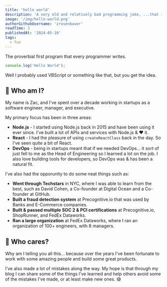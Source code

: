 ```yaml
---
title: 'hello world'
description: 'A very old and relatively bad programming joke, ...that is still "sort of" funny.'
image: '/img/hello-world.png'
authorGithubUsername: 'zrosenbauer'
readTime: 3
publishedAt: '2024-05-10'
tags:
  - fun
---
```


The proverbial first program that every programmer writes.

```javascript
console.log('Hello World');
```

Well I probably used VBScript or something like that, but you get the idea.

## 🤨 Who am I?

My name is Zac, and I've spent over a decade working in startups as a software engineer, manager, and executive.

My primary focus has been in three areas:

- **Node.js** - I started using Node.js back in 2015 and have been using it ever since. I've built a lot of APIs and services with Node.js & :heart: it.
- **React** - I had the pleasure of using `createReactClass` back in the day. So I've seen quite a bit of React.
- **DevOps** - being in startups meant that if we needed DevOps... it sort of just fell to me as the Head of Engineering so I learned a lot on the job. I also love building tools for developers, so DevOps was & has been a natural fit.

I've also had the opporunity to do some neat things such as:

- **Went through Techstars** in NYC, where I was able to learn from the best, such as David Cohen, a Co-founder at Digital Ocean and a Co-founder at GitHub.
- **Built a fraud detection system** at Precognitive.io that was used by Banks and E-Commerce companies.
- **Built & passed multiple SOC 2 & PCI certifications** at Precognitive.io, ShopRunner, and FedEx Dataworks.
- **Ran a large organization** at FedEx Dataworks, where I ran an organization of 100+ engineers, with 8 managers.

## 🤷 Who cares?

Why am I telling you all this... because over the years I've been fortunate to work with some amazing people and build some great products.

I've also made a lot of mistakes along the way. My hope is that through my blog I can share some of the things
I've learned and help others avoid some of the mistakes I've made, or at least make new ones. 😅
